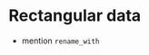 # Rectangular data {#import-rectangular}

<!--# TO DO: Write chapter. -->

-   mention `rename_with`
